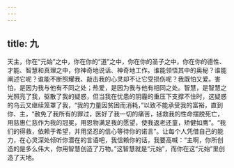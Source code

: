 ```yaml
---
---
---
```

title: 九
---

天主，你在“元始”之中，你在你的“道”之中，你在你的圣子之中，你在你的德性、才能、智慧和真理之中，你神奇地说话、神奇地工作。谁能领悟其中的奥秘？谁能阐述它呢？谁能不断照耀我、敲击我的心灵却不让它受损伤呢？我既怕又爱。害怕，是因为我与他有不同之处；热爱，是因为我与他有相同之处。智慧，是智慧之光照亮了我，驱散了我的疑惑，但当我在忧患的阴霾的重压下支撑不住时，这疑惑的乌云又继续笼罩了我，“我的力量因贫困而消耗，”以致不能承受我的富裕，直到你、主，“赦免了我所有的罪过，医好了我一切的痛苦，拯救我的性命摆脱死亡，用慈惠仁慈作为我的冠冕，用恩物满足我的愿望，使我返老还童，矫健如鹰”。“我们的得救，依赖于希望，并用坚忍的信心等待你的诺言”。让每个人凭借自己的能力，在心灵深处倾听你潜在的言语吧，我信赖你的话，我要高喊：“主啊，你所创造的是多么伟大，你用智慧创造了万物。”这智慧就是“元始”，而你在这“元始”里创造了天地。